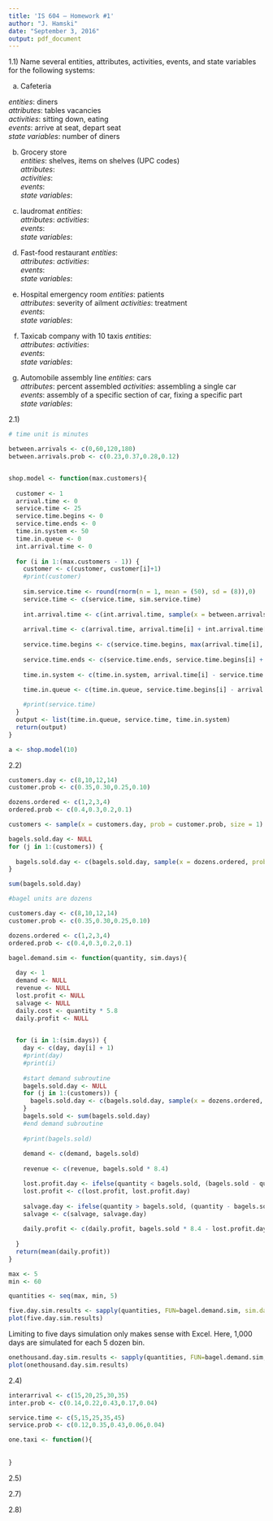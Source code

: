 ```yaml
---
title: 'IS 604 – Homework #1'
author: "J. Hamski"
date: "September 3, 2016"
output: pdf_document
---
```


1.1) Name several entities, attributes, activities, events, and state variables for the following systems:

a. Cafeteria

*entities*: diners  
*attributes*: tables vacancies  
*activities*: sitting down, eating  
*events*: arrive at seat, depart seat  
*state variables*: number of diners  


b. Grocery store  
*entities*: shelves, items on shelves (UPC codes)     
*attributes*:  
*activities*:   
*events*:   
*state variables*:   

c. laudromat
*entities*:   
*attributes*: 
*activities*:   
*events*:   
*state variables*:

d. Fast-food restaurant
*entities*:   
*attributes*: 
*activities*:   
*events*:   
*state variables*:

e. Hospital emergency room
*entities*: patients   
*attributes*: severity of ailment 
*activities*: treatment   
*events*:   
*state variables*:

f. Taxicab company with 10 taxis
*entities*:   
*attributes*: 
*activities*:   
*events*:   
*state variables*:

g. Automobile assembly line
*entities*: cars     
*attributes*: percent assembled
*activities*: assembling a single car       
*events*: assembly of a specific section of car, fixing a specific part     
*state variables*: 

2.1)

```r
# time unit is minutes

between.arrivals <- c(0,60,120,180)
between.arrivals.prob <- c(0.23,0.37,0.28,0.12)


shop.model <- function(max.customers){
  
  customer <- 1
  arrival.time <- 0
  service.time <- 25
  service.time.begins <- 0
  service.time.ends <- 0
  time.in.system <- 50
  time.in.queue <- 0
  int.arrival.time <- 0
  
  for (i in 1:(max.customers - 1)) {
    customer <- c(customer, customer[i]+1)
    #print(customer)
    
    sim.service.time <- round(rnorm(n = 1, mean = (50), sd = (8)),0)
    service.time <- c(service.time, sim.service.time)
    
    int.arrival.time <- c(int.arrival.time, sample(x = between.arrivals, size = 1, prob = between.arrivals.prob))
    
    arrival.time <- c(arrival.time, arrival.time[i] + int.arrival.time[i])
    
    service.time.begins <- c(service.time.begins, max(arrival.time[i], service.time.ends[i - 1]))
    
    service.time.ends <- c(service.time.ends, service.time.begins[i] + service.time[i])
    
    time.in.system <- c(time.in.system, arrival.time[i] - service.time.ends[i])

    time.in.queue <- c(time.in.queue, service.time.begins[i] - arrival.time[i])
    
    #print(service.time)
  }
  output <- list(time.in.queue, service.time, time.in.system)
  return(output)
}

a <- shop.model(10)
```

2.2)

```r
customers.day <- c(8,10,12,14)
customer.prob <- c(0.35,0.30,0.25,0.10)

dozens.ordered <- c(1,2,3,4)
ordered.prob <- c(0.4,0.3,0.2,0.1)

customers <- sample(x = customers.day, prob = customer.prob, size = 1)

bagels.sold.day <- NULL
for (j in 1:(customers)) {
  
  bagels.sold.day <- c(bagels.sold.day, sample(x = dozens.ordered, prob = ordered.prob, size = 1))
}

sum(bagels.sold.day)
```


```r
#bagel units are dozens

customers.day <- c(8,10,12,14)
customer.prob <- c(0.35,0.30,0.25,0.10)

dozens.ordered <- c(1,2,3,4)
ordered.prob <- c(0.4,0.3,0.2,0.1)

bagel.demand.sim <- function(quantity, sim.days){
  
  day <- 1
  demand <- NULL
  revenue <- NULL
  lost.profit <- NULL
  salvage <- NULL
  daily.cost <- quantity * 5.8
  daily.profit <- NULL

  
  for (i in 1:(sim.days)) {
    day <- c(day, day[i] + 1)
    #print(day)
    #print(i)
    
    #start demand subroutine 
    bagels.sold.day <- NULL
    for (j in 1:(customers)) {
      bagels.sold.day <- c(bagels.sold.day, sample(x = dozens.ordered, prob = ordered.prob, size = 1))
    }
    bagels.sold <- sum(bagels.sold.day)
    #end demand subroutine
    
    #print(bagels.sold)
    
    demand <- c(demand, bagels.sold)
    
    revenue <- c(revenue, bagels.sold * 8.4)

    lost.profit.day <- ifelse(quantity < bagels.sold, (bagels.sold - quantity) * 2.6, 0)
    lost.profit <- c(lost.profit, lost.profit.day)
    
    salvage.day <- ifelse(quantity > bagels.sold, (quantity - bagels.sold)*4.2, 0)
    salvage <- c(salvage, salvage.day)
    
    daily.profit <- c(daily.profit, bagels.sold * 8.4 - lost.profit.day + salvage.day - daily.cost)
    
  }
  return(mean(daily.profit))
}
```

```r
max <- 5
min <- 60

quantities <- seq(max, min, 5)
```

```r
five.day.sim.results <- sapply(quantities, FUN=bagel.demand.sim, sim.days = 5)
plot(five.day.sim.results)
```


Limiting to five days simulation only makes sense with Excel. Here, 1,000 days are simulated for each 5 dozen bin. 
```r
onethousand.day.sim.results <- sapply(quantities, FUN=bagel.demand.sim, sim.days = 1000)
plot(onethousand.day.sim.results)
```


2.4)

```r
interarrival <- c(15,20,25,30,35)
inter.prob <- c(0.14,0.22,0.43,0.17,0.04)

service.time <- c(5,15,25,35,45)
service.prob <- c(0.12,0.35,0.43,0.06,0.04)

one.taxi <- function(){
  
  
}

```



2.5) 

2.7)

2.8)

